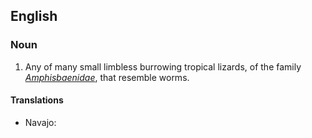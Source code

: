 ==English==

===Noun===
{{en-noun|sg=[[worm]] [[lizard]]}}

# Any of many small limbless burrowing tropical lizards, of the family ''[[Amphisbaenidae]]'', that resemble worms.

====Translations====
{{trans-top|lizard of ''Amphisbaenidae''}}
* Navajo: {{tø|nv|naʼashǫ́ʼii bijáád ádinígíí}}
{{trans-mid}}
{{trans-bottom}}